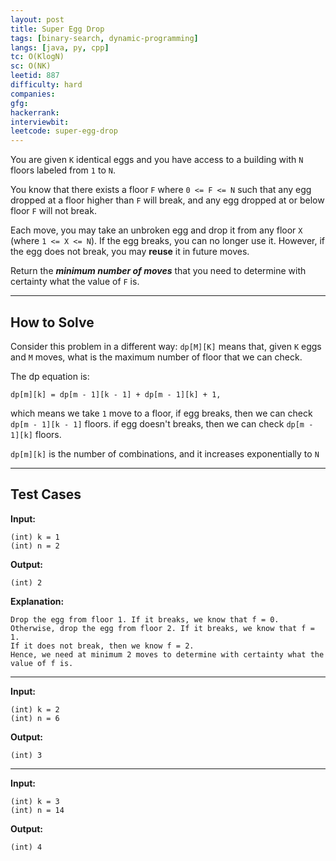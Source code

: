```yaml
---
layout: post
title: Super Egg Drop
tags: [binary-search, dynamic-programming]
langs: [java, py, cpp]
tc: O(KlogN)
sc: O(NK)
leetid: 887
difficulty: hard
companies: 
gfg: 
hackerrank: 
interviewbit: 
leetcode: super-egg-drop
---
```


You are given `K` identical eggs and you have access to a building with `N` floors labeled from `1` to `N`.

You know that there exists a floor `F` where `0 <= F <= N` such that any egg dropped at a floor higher than `F` will break, 
and any egg dropped at or below floor `F` will not break.

Each move, 
you may take an unbroken egg and drop it from any floor `X` (where `1 <= X <= N`). 
If the egg breaks, you can no longer use it. 
However, if the egg does not break, you may **reuse** it in future moves.

Return the **_minimum number of moves_** that you need to determine with certainty what the value of `F` is.

---

## How to Solve

Consider this problem in a different way:
`dp[M][K]` means that, given `K` eggs and `M` moves,
what is the maximum number of floor that we can check.

The dp equation is:
```
dp[m][k] = dp[m - 1][k - 1] + dp[m - 1][k] + 1,
```

which means we take `1` move to a floor,
if egg breaks, then we can check `dp[m - 1][k - 1]` floors.
if egg doesn't breaks, then we can check `dp[m - 1][k]` floors.

`dp[m][k]` is the number of combinations, and it increases exponentially to `N`

---

## Test Cases

**Input:** 
```
(int) k = 1
(int) n = 2
```

**Output:** 
```
(int) 2
```

**Explanation:**
```
Drop the egg from floor 1. If it breaks, we know that f = 0.
Otherwise, drop the egg from floor 2. If it breaks, we know that f = 1.
If it does not break, then we know f = 2.
Hence, we need at minimum 2 moves to determine with certainty what the value of f is.
```

---

**Input:** 
```
(int) k = 2
(int) n = 6
```

**Output:** 
```
(int) 3
```

---

**Input:**
```
(int) k = 3
(int) n = 14
```

**Output:**
```
(int) 4
```
